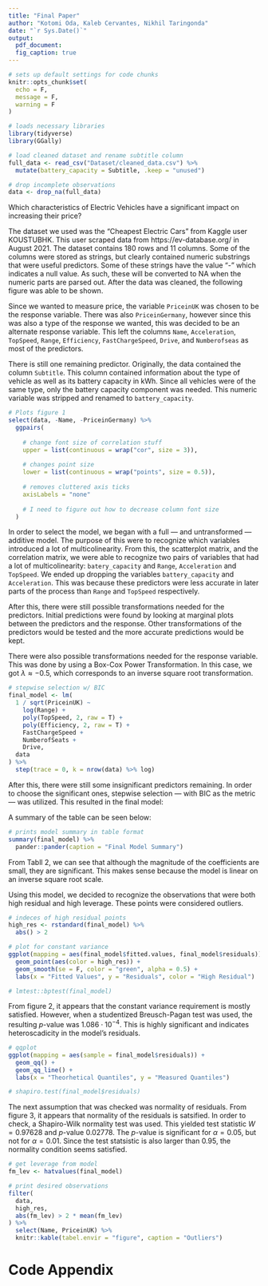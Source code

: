```yaml
---
title: "Final Paper"
author: "Kotomi Oda, Kaleb Cervantes, Nikhil Taringonda"
date: "`r Sys.Date()`"
output:
  pdf_document:
  fig_caption: true
---
```


\newpage

```r
# sets up default settings for code chunks
knitr::opts_chunk$set(
  echo = F,
  message = F,
  warning = F
)
```

```r

# loads necessary libraries
library(tidyverse)
library(GGally)

# load cleaned dataset and rename subtitle column
full_data <- read_csv("Dataset/cleaned_data.csv") %>%
  mutate(battery_capacity = Subtitle, .keep = "unused")

# drop incomplete observations
data <- drop_na(full_data)
```

<!-- Research Question -->
<!-- Incorporate into introduction? -->
Which characteristics of Electric Vehicles have a significant impact on increasing their price?

<!-- Mention data cleaning and why a large portion of the data was removed? -->
<!-- Description of data, coppied from readme -->
The dataset we used was the “Cheapest Electric Cars” from Kaggle user KOUSTUBHK. This user scraped data from https://ev-database.org/ in August 2021. The dataset contains 180 rows and 11 columns. Some of the columns were stored as strings, but clearly contained numeric substrings that were useful predictors. Some of these strings have the value “-” which indicates a null value. As such, these will be converted to NA when the numeric parts are parsed out. After the data was cleaned, the following figure was able to be shown.

Since we wanted to measure price, the variable `PriceinUK` was chosen to be the response variable. There was also `PriceinGermany`, however since this was also a type of the response we wanted, this was decided to be an alternate response variable. This left the columns `Name`, `Acceleration`, `TopSpeed`, `Range`, `Efficiency`, `FastChargeSpeed`, `Drive`, and `Numberofseas` as most of the predictors.

There is still one remaining predictor. Originally, the data contained the column `Subtitle`. This column contained information about the type of vehicle as well as its battery capacity in kWh. Since all vehicles were of the same type, only the battery capacity component was needed. This numeric variable was stripped and renamed to `battery_capacity`.

```r

# Plots figure 1
select(data, -Name, -PriceinGermany) %>%
  ggpairs(
    
    # change font size of correlation stuff
    upper = list(continuous = wrap("cor", size = 3)),
    
    # changes point size
    lower = list(continuous = wrap("points", size = 0.5)),
    
    # removes cluttered axis ticks
    axisLabels = "none"
    
    # I need to figure out how to decrease column font size
  )
```

<!-- Methods and Results -->
<!-- Descriptive and inferential statistics -->

<!-- Model Selection Process -->
In order to select the model, we began with a full --- and untransformed --- additive model. The purpose of this were to recognize which variables introduced a lot of multicolinearity. From this, the scatterplot matrix, and the correlation matrix, we were able to recognize two pairs of variables that had a lot of multicolinearity: `batery_capacity` and `Range`, `Acceleration` and `TopSpeed`.
<!-- Mention something about VIF with those here -->
We ended up dropping the variables `battery_capacity` and `Acceleration`. This was because these predictors were less accurate in later parts of the process than `Range` and `TopSpeed` respectively.

After this, there were still possible transformations needed for the predictors. Initial predictions were found by looking at marginal plots between the predictors and the response. Other transformations of the predictors would be tested and the more accurate predictions would be kept.

There were also possible transformations needed for the response variable. This was done by using a Box-Cox Power Transformation. In this case, we got $\lambda \approx -0.5$, which corresponds to an inverse square root transformation.

```r

# stepwise selection w/ BIC
final_model <- lm(
  1 / sqrt(PriceinUK) ~
    log(Range) +
    poly(TopSpeed, 2, raw = T) +
    poly(Efficiency, 2, raw = T) +
    FastChargeSpeed +
    NumberofSeats +
    Drive,
  data
) %>%
  step(trace = 0, k = nrow(data) %>% log)
```

After this, there were still some insignificant predictors remaining. In order to choose the significant ones, stepwise selection --- with BIC as the metric --- was utilized. This resulted in the final model:

<!-- This will render correctly if knitted to pdf -->
\begin{align*}
\frac{1}{\sqrt{\texttt{PriceinUK}}} &= \beta_0 \\
&+ \beta_1 \ln \texttt{Range} \\
&+ \beta_2 \texttt{TopSpeed} \\
&+ \beta_3 \texttt{TopSpeed}^2 \\
&+ \beta_4 \texttt{Efficiency} \\
&+ \beta_5 \texttt{Efficiency}^2 \\
&+ \epsilon
\end{align*}

A summary of the table can be seen below:

<!-- regression summary table -->

```r

# prints model summary in table format
summary(final_model) %>%
  pander::pander(caption = "Final Model Summary")
```

From Tabll 2, we can see that although the magnitude of the coefficients are small, they are significant. This makes sense because the model is linear on an inverse square root scale.

<!-- Diagnostic Plots -->
Using this model, we decided to recognize the observations that were both high residual and high leverage. These points were considered outliers.

```r

# indeces of high residual points
high_res <- rstandard(final_model) %>%
  abs() > 2

# plot for constant variance
ggplot(mapping = aes(final_model$fitted.values, final_model$residuals)) +
  geom_point(aes(color = high_res)) +
  geom_smooth(se = F, color = "green", alpha = 0.5) +
  labs(x = "Fitted Values", y = "Residuals", color = "High Residual")

# lmtest::bptest(final_model)
```

From figure 2, it appears that the constant variance requirement is mostly satisfied. However, when a studentized Breusch-Pagan test was used, the resulting $p$-value was $1.086 \cdot 10^{-4}$. This is highly significant and indicates heteroscadicity in the model's residuals.

```r

# qqplot
ggplot(mapping = aes(sample = final_model$residuals)) +
  geom_qq() +
  geom_qq_line() +
  labs(x = "Theorhetical Quantiles", y = "Measured Quantiles")

# shapiro.test(final_model$residuals)
```

The next assumption that was checked was normality of residuals. From figure 3, it appears that normality of the residuals is satsified. In order to check, a Shapiro-Wilk normality test was used. This yielded test statistic $W = 0.97628$ and $p$-value $0.02778$. The $p$-value is significant for $\alpha = 0.05$, but not for $\alpha = 0.01$. Since the test statsistic is also larger than $0.95$, the normality condition seems satisfied.

<!-- description and interpretation -->
<!-- idk what this means -->

```r

# get leverage from model
fm_lev <- hatvalues(final_model)

# print desired observations
filter(
  data,
  high_res,
  abs(fm_lev) > 2 * mean(fm_lev)
) %>%
  select(Name, PriceinUK) %>%
  knitr::kable(tabel.envir = "figure", caption = "Outliers")
```

<!-- conclusion -->

\newpage
# Code Appendix
```r
```